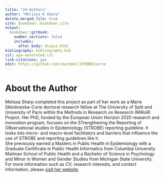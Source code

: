 ---
title: "24-Authors"
author: "Melissa K Sharp"
delete_merged_file: true
site: bookdown::bookdown_site
output:
  bookdown::gitbook:
    number_sections: false 
    includes: 
      after_body: disqus.html
bibliography: bibliography.bib
csl: apa-annotated.csl
link-citations: yes
edit: https://github.com/sharpmel/STROBECourse
---

# About the Author  
Melissa Sharp completed this project as part of her work as a Marie Skłodowska-Curie doctoral research fellow at The University of Split and University of Paris within the Methods in Research on Research (MiRoR) Project. Her PhD, funded by the European Union Horizon 2020 research and innovation program, focuses on the STrengthening the Reporting of OBservational studies in Epidemiology (STROBE) reporting guideline. It looks into micro- and macro-level facilitators and barriers that influence the use of STROBE and reporting guidelines like it.
</br>
She previously earned a Masters in Public Health in Epidemiology with a Graduate Certificate in Public Health Informatics from Columbia University Mailman School of Public Health and a Bachelor of Science in Psychology and Minor in Women and Gender Studies from Michigan State University. For more information such as CV, research interests, and contact information, please [visit her website](http://www.melissaksharp.wordpress.com).</br> 